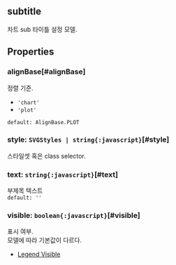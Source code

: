 ## subtitle
차트 sub 타이틀 설정 모델.
## Properties

### alignBase[#alignBase]
정렬 기준.  
- `'chart'` 
- `'plot'` 

`default: AlignBase.PLOT`  

### style: `SVGStyles | string{:javascript}`[#style]
스타일셋 혹은 class selector.  

### text: `string{:javascript}`[#text]
부제목 텍스트  
`default: ''`  

### visible: `boolean{:javascript}`[#visible]
표시 여부.\
모델에 따라 기본값이 다르다.
- [Legend Visible](https:/jsfiddle.net/gh/get/library/pure/realgrid/realchart-demo/tree/master/common/visible)  
